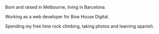 Born and raised in Melbourne, living in Barcelona.

Working as a web developer for Bow House Digital.

Spending my free time rock climbing, taking photos and learning spanish.
